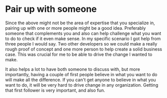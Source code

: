 

<Columns columns={2}>

<Column>
<CentralContent>

# Pair up with someone

</CentralContent>
</Column>
<Column>
<CentralContent>
    <Handshake className="w-72 h-72" />
</CentralContent>
</Column>
</Columns>

<Notes>
Since the above might not be the area of expertise that you specialize in, pairing up with one or more people might be a good idea. Preferably someone that complements you and also can help challenge what you want to do to check if it even make sense. In my specific scenario I got help from three people I would say. Two other developers so we could make a really rough proof of concept and one more person to help create a solid business case. This was crucial for me to be able to drive the change I wanted to make.

It also helps a lot to have both someone to discuss with, but more importantly, having a couple of first people believe in what you want to do will make all the difference. If you can't get anyone to believe in what you want to do, it will be very hard to drive change in any organization. Getting that first follower is very important, and also fun.
</Notes>